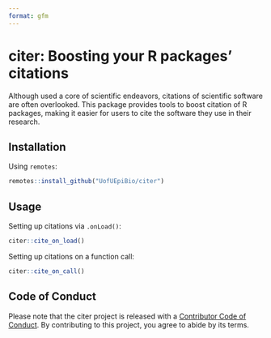 ```yaml
---
format: gfm
---
```


# citer: Boosting your R packages' citations

Although used a core of scientific endeavors, citations of scientific software are often overlooked. This package provides tools to boost citation of R packages, making it easier for users to cite the software they use in their research.

## Installation

Using `remotes`:

```r
remotes::install_github("UofUEpiBio/citer")
```

## Usage

Setting up citations via `.onLoad()`:

```r
citer::cite_on_load()
```

Setting up citations on a function call:

```r
citer::cite_on_call()
```

## Code of Conduct

Please note that the citer project is released with a [Contributor Code of Conduct](https://contributor-covenant.org/version/2/1/CODE_OF_CONDUCT.html). By contributing to this project, you agree to abide by its terms.
